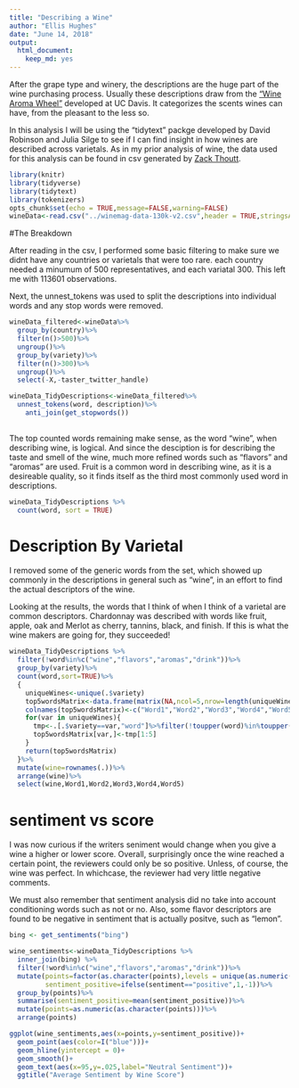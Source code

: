```yaml
---
title: "Describing a Wine"
author: "Ellis Hughes"
date: "June 14, 2018"
output:
  html_document:
    keep_md: yes
---
```


After the grape type and winery, the descriptions are the huge part of the wine purchasing process. Usually these descriptions draw from the ["Wine Aroma Wheel"](https://wcicdn-thewinecellarins.netdna-ssl.com/wp-content/uploads/2010/05/Davis-Wine-Aroma-Wheel1.jpg) developed at UC Davis. It categorizes the scents wines can have, from the pleasant to the less so.

In this analysis I will be using the "tidytext" packge developed by David Robinson and Julia Silge to see if I can find insight in how wines are described across varietals. As in my prior analysis of wine, the data used for this analysis can be found in csv generated by [Zack Thoutt]("https://www.kaggle.com/zynicide/wine-reviews/data").

```r
library(knitr)
library(tidyverse)
library(tidytext)
library(tokenizers)
opts_chunk$set(echo = TRUE,message=FALSE,warning=FALSE)
wineData<-read.csv("../winemag-data-130k-v2.csv",header = TRUE,stringsAsFactors = FALSE)
```

#The Breakdown

After reading in the csv, I performed some basic filtering to make sure we didnt have any countries or varietals that were too rare. each country needed a minumum of 500 representatives, and each variatal 300. This left me with 113601 observations.

Next, the unnest_tokens was used to split the descriptions into individual words and any stop words were removed. 

```r
wineData_filtered<-wineData%>%
  group_by(country)%>%
  filter(n()>500)%>%
  ungroup()%>%
  group_by(variety)%>%
  filter(n()>300)%>%
  ungroup()%>%
  select(-X,-taster_twitter_handle)

wineData_TidyDescriptions<-wineData_filtered%>%
  unnest_tokens(word, description)%>%
    anti_join(get_stopwords())
  
```

The top counted words remaining make sense, as the word "wine", when describing wine, is logical. And since the desciption is for describing the taste and smell of the wine, much more refined words such as "flavors" and "aromas" are used. Fruit is a common word in describing wine, as it is a desireable quality, so it finds itself as the third most commonly used word in descriptions. 

```r

wineData_TidyDescriptions %>%
  count(word, sort = TRUE) 

```

# Description By Varietal

I removed some of the generic words from the set, which showed up commonly in the descriptions in general such as "wine", in an effort to find the actual descriptors of the wine. 

Looking at the results, the words that I think of when I think of a varietal are common descriptors. Chardonnay was described with words like fruit, apple, oak and  Merlot as cherry, tannins, black, and finish. If this is what the wine makers are going for, they succeeded! 

```r
wineData_TidyDescriptions %>%
  filter(!word%in%c("wine","flavors","aromas","drink"))%>%
  group_by(variety)%>%
  count(word,sort=TRUE)%>%
  {
    uniqueWines<-unique(.$variety)
    top5wordsMatrix<-data.frame(matrix(NA,ncol=5,nrow=length(uniqueWines)),row.names = uniqueWines)
    colnames(top5wordsMatrix)<-c("Word1","Word2","Word3","Word4","Word5")
    for(var in uniqueWines){
      tmp<-.[.$variety==var,"word"]%>%filter(!toupper(word)%in%toupper(strsplit(var," ")[[1]]))%>%unlist
      top5wordsMatrix[var,]<-tmp[1:5]
    }
    return(top5wordsMatrix)
  }%>%
  mutate(wine=rownames(.))%>%
  arrange(wine)%>%
  select(wine,Word1,Word2,Word3,Word4,Word5)

```

# sentiment vs score

I was now curious if the writers seniment would change when you give a wine a higher or lower score. Overall, surprisingly once the wine reached a certain point, the reviewers could only be so positive. Unless, of course, the wine was perfect. In whichcase, the reviewer had very little negative comments. 

We must also remember that sentiment analysis did no take into account conditioning words such as not or no. Also, some flavor descriptors are found to be negative in sentiment that is actually positve, such as "lemon". 

```r

bing <- get_sentiments("bing")

wine_sentiments<-wineData_TidyDescriptions %>%
  inner_join(bing) %>%
  filter(!word%in%c("wine","flavors","aromas","drink"))%>%
  mutate(points=factor(as.character(points),levels = unique(as.numeric(as.character(points)))),
         sentiment_positive=ifelse(sentiment=="positive",1,-1))%>%
  group_by(points)%>%
  summarise(sentiment_positive=mean(sentiment_positive))%>%
  mutate(points=as.numeric(as.character(points)))%>%
  arrange(points)

ggplot(wine_sentiments,aes(x=points,y=sentiment_positive))+
  geom_point(aes(color=I("blue")))+
  geom_hline(yintercept = 0)+
  geom_smooth()+
  geom_text(aes(x=95,y=.025,label="Neutral Sentiment"))+
  ggtitle("Average Sentiment by Wine Score")

```